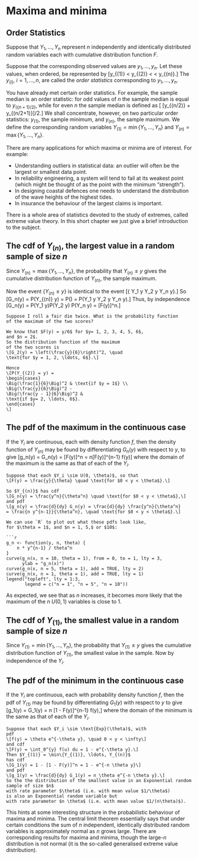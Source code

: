 # Maxima and minima

## Order Statistics

Suppose that $Y_1, \ldots, Y_n$
represent $n$ independently and identically distributed random
variables each with cumulative distribution function $F$.

Suppose that the corresponding observed values are $y_1, \ldots, y_n$.
Let these values, when ordered, be represented by
\[y_{(1)} < y_{(2)} < \ldots < y_{(n)}.\]
The $y_{(i)}$, $i = 1, \ldots, n$, are called the 
*order statistics* corresponding to $y_1, \ldots, y_n$.

You have already met certain order statistics. 
For example, the sample median is an order
statistic: for odd values of $n$ the sample median is 
equal to $y_{(\{n+1\}/2)}$, while for even $n$ the
sample median is defined as
\[ [y_{(n/2)} + y_{(n/2+1)}]/2.\]
We shall concentrate, however, on two particular order statistics: 
$y_{(1)}$, the sample
minimum, and $y_{(n)}$, the sample maximum. 
We define the corresponding random variables
$Y_{(1)} = \min\{Y_1, \ldots, Y_n\}$ and
$Y_{(n)} = \max\{Y_1 , \ldots, Y_n \}$.

There are many applications for which maxima or
minima are of interest. For example:

- Understanding outliers in statistical data: 
an outlier will often be the largest or
smallest data point.
- In reliability engineering, a system will tend to fail at 
its weakest point (which might
be thought of as the point with the minimum "strength").
- In designing coastal defences one needs to understand the
distribution of the wave heights of the highest tides.
- In insurance the behaviour of the largest claims is important.

There is a whole area of statistics devoted to the study of 
extremes, called extreme value theory. 
In this short chapter we just give a brief introduction to the subject.

## The cdf of $Y_{(n)}$, the largest value in a random sample of size $n$

Since $Y_{(n)} = \max\{Y_1, \ldots, Y_n\}$, 
the probability that $Y_{(n)} \leq y$ gives the cumulative distribution
function of $Y_{(n)}$, the sample maximum.

Now the event $\{Y_{(n)} \leq y\}$ is identical to the event 
\[\{ Y_1 \leq y \text{ and } Y_2 \leq y \ldots \text{ and } Y_n \leq y\}.\]
So
\[G_n(y) = P(Y_{(n)} \leq y) = P(\text{all $Y_i \leq y$})
= P(Y_1 \leq y \text{ and } Y_2 \leq y \ldots \text{ and } Y_n \leq y).\]
Thus, by independence
\[G_n(y) = P(Y_1 \leq y)P(Y_2 \leq y) \ldots P(Y_n \leq y) = [F(y)]^n.\]

```example
Suppose I roll a fair die twice. What is the probability function
of the maximum of the two scores?

We know that $F(y) = y/6$ for $y= 1, 2, 3, 4, 5, 6$,
and $n = 2$.
So the distribution function of the maximum 
of the two scores is
\[G_2(y) = \left(\frac{y}{6}\right)^2, \quad
\text{for $y = 1, 2, \ldots, 6$}.\]

Hence
\[P(Y_{(2)} = y) = 
\begin{cases} 
\Big(\frac{1}{6}\Big)^2 & \text{if $y = 1$} \\
\Big(\frac{y}{6}\Big)^2 -
\Big(\frac{y - 1}{6}\Big)^2 &
\text{if $y= 2, \ldots, 6$}.
\end{cases}
\]
```

## The pdf of the maximum in the continuous case

If the $Y_i$ are continuous, each with density function $f$, 
then the density function of $Y_{(n)}$ may
be found by differentiating $G_n(y)$ with respect to $y$, to give
\[g_n(y) = \frac{d}{dy} G_n(y) = \frac{d}{dy} [F(y)]^n
= n[F(y)]^{n-1} f(y)\]
where the domain of the maximum is the same as that
of each of the $Y_i$.

```example

Suppose that each $Y_i \sim U(0, \theta)$, so that
\[F(y) = \frac{y}{\theta} \quad \text{for $0 < y < \theta$}.\]

So $Y_{(n)}$ has cdf
\[G_n(y) = \frac{y^n}{\theta^n} \quad \text{for $0 < y < \theta$},\]
and pdf
\[g_n(y) = \frac{d}{dy} G_n(y) = \frac{d}{dy} \frac{y^n}{\theta^n}
= \frac{n y^{n-1}}{\theta^n}, \quad \text{for $0 < y < \theta$}.\]

We can use `R` to plot out what these pdfs look like,
for $\theta = 1$, and $n = 1, 5,$ or $10$:

```r
g_n <- function(y, n, theta) {
	n * y^{n-1} / theta^n
}
curve(g_n(x, n = 10, theta = 1), from = 0, to = 1, lty = 3,
	  ylab = "g_n(x)")
curve(g_n(x, n = 5, theta = 1), add = TRUE, lty = 2)
curve(g_n(x, n = 1, theta = 1), add = TRUE, lty = 1)
legend("topleft", lty = 1:3, 
	   legend = c("n = 1", "n = 5", "n = 10"))
```

As expected, we see that as $n$ increases, it becomes
more likely that the maximum of the $n$ $U(0, 1)$ variables
is close to $1$.

## The cdf of $Y_{(1)}$, the smallest value in a random sample of size $n$

Since $Y_{(1)} = \min\{Y_1, \ldots, Y_n\}$, the probability that 
$Y_{(1)} \leq y$ gives the cumulative distribution
function of $Y_{(1)}$, the smallest value in the sample.
Now
\begin{align*}
G_1(y) = P(Y_{(1)} \leq y) &= 1 - P(Y_{(1)} > y) \\
&= 1 - P(\text{all $Y_i > y$}) \\
&= 1 - P(Y_1 > y \text{ and } Y_2 > y \ldots \text{ and } Y_n > y) \\
&= 1 - P(Y_1 > y)P(Y_2 > y) \ldots P(Y_n > y) \\
&= 1 - [1 - F(y)]^n.
\end{align*}
by independence of the $Y_i$.

## The pdf of the minimum in the continuous case

If the $Y_i$ are continuous, 
each with probability density function $f$, then the pdf of $Y_{(1)}$
may be found by differentiating $G_1(y)$ with respect to $y$ to give
\[g_1(y) = \frac{d}{dy} G_1(y) = n [1 - F(y)]^{n-1} f(y),\]
where the domain of the minimum is the same as that of each 
of the $Y_i$.

```example
Suppose that each $Y_i \sim \text{Exp}(\theta)$, with
pdf
\[f(y) = \theta e^{-\theta y}, \quad 0 < y < \infty\]
and cdf
\[F(y) = \int_0^{y} f(u) du = 1 - e^{-\theta y}.\]
Then $Y_{(1)} = \min\{Y_{(1)}, \ldots, Y_{(n)}$
has cdf
\[G_1(y) = 1 - [1 - F(y)]^n = 1 - e^{-n \theta y}\]
and pdf
\[g_1(y) = \frac{d}{dy} G_1(y) = n \theta e^{-n \theta y}.\]
So the the distribution of the smallest value in an Exponential random sample of size $n$
with rate parameter $\theta$ (i.e. with mean value $1/\theta$)
is also an Exponential random variable but
with rate parameter $n \theta$ (i.e. with mean value $1/(n\theta)$).
```

This hints at 
some interesting structure in the probabilistic
behaviour of maxima and minima. The central limit theorem essentially
says that under certain conditions the sum of $n$ independent, 
identically distributed random variables
is approximately normal as $n$ grows large. There are 
corresponding results for maxima and minima, though the 
large-$n$ distribution is not normal (it is the so-called
generalised extreme value distribution).


